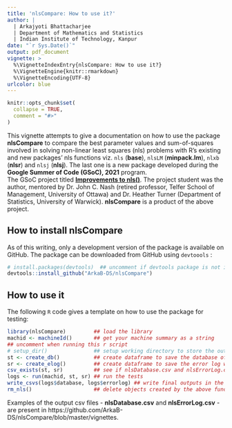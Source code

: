 ```yaml
---
title: 'nlsCompare: How to use it?'
author: |
  | Arkajyoti Bhattacharjee
  | Department of Mathematics and Statistics
  | Indian Institute of Technology, Kanpur
date: "`r Sys.Date()`"
output: pdf_document
vignette: >
  %\VignetteIndexEntry{nlsCompare: How to use it?}
  %\VignetteEngine{knitr::rmarkdown}
  %\VignetteEncoding{UTF-8}
urlcolor: blue
---
```


```r
knitr::opts_chunk$set(
  collapse = TRUE,
  comment = "#>"
)
```

This vignette attempts to give a documentation on how to use the package **nlsCompare** to compare the best parameter values and sum-of-squares involved in solving non-linear least squares (nls) problems with R's existing and new packages' nls functions viz. `nls` (**base**), `nlsLM` (**minpack.lm**), `nlxb` (**nlsr**) and `nlsj` (**nlsj**). The last one is a new package developed during the **Google Summer of Code (GSoC), 2021** program.  
The GSoC project titled [**Improvements to nls()**](https://gitlab.com/nashjc/improvenls). The project student was the author, mentored by Dr. John C. Nash (retired professor, Telfer School of Management, University of Ottawa) and Dr. Heather Turner (Department of Statistics, University of Warwick). **nlsCompare** is a product of the above project.

## How to install nlsCompare

As of this writing, only a development version of the package is available on GitHub. The package can be downloaded from GitHub using `devtoools` :
```r
# install.packages(devtools)  ## uncomment if devtools package is not installed
devtools::install_github("ArkaB-DS/nlsCompare")
```

## How to use it

The following `R` code gives a template on how to use the package for testing:

```r
library(nlsCompare)         ## load the library
machid <- machineId()       ## get your machine summary as a string 
## uncomment when running this r script
# setup_dir()               ## setup working directory to store the outputs
st <- create_db()           ## create dataframe to save the database of problems 
sr <- create_elog()         ## create dataframe to save the error log while solving the problems
csv_exists(st, sr)          ## see if nlsDatabase.csv and nlsErrorLog.csv already exists in the directory
logs <- run(machid, st, sr) ## run the tests
write_csvs(logs$database, logs$errorlog) ## write final outputs in the csv files created
rm_nls()                    ## delete objects created by the above functions 
```

Examples of the output csv files - **nlsDatabase.csv** and **nlsErrorLog.csv** - are present in https://github.com/ArkaB-DS/nlsCompare/blob/master/vignettes.














